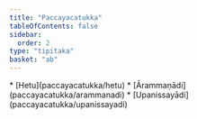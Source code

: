 ```yaml
---
title: "Paccayacatukka"
tableOfContents: false
sidebar:
  order: 2
type: "tipitaka"
basket: "ab"
---
```



<DynamicBreadcrumb />



<TableOfContents>
* [Hetu](paccayacatukka/hetu)
* [Ārammaṇādi](paccayacatukka/arammanadi)
* [Upanissayādi](paccayacatukka/upanissayadi)
</TableOfContents>